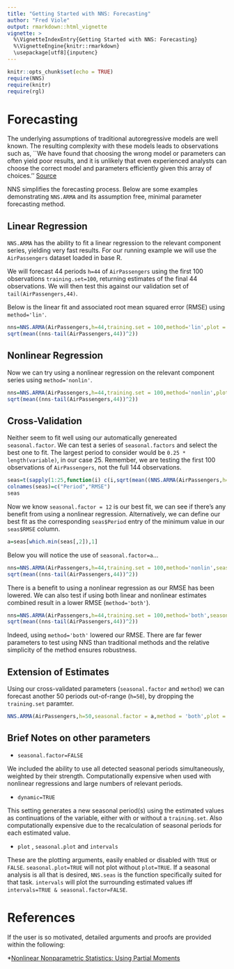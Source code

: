 ---
title: "Getting Started with NNS: Forecasting"
author: "Fred Viole"
output: rmarkdown::html_vignette
vignette: >
  %\VignetteIndexEntry{Getting Started with NNS: Forecasting}
  %\VignetteEngine{knitr::rmarkdown}
  \usepackage[utf8]{inputenc}
---

```{r setup, include=FALSE}
knitr::opts_chunk$set(echo = TRUE)
require(NNS)
require(knitr)
require(rgl)
```

# Forecasting
The underlying assumptions of traditional autoregressive models are well known.  The resulting complexity with these models leads to observations such as, ``We have found that choosing the wrong model or parameters can often yield poor results, and it is unlikely that even experienced analysts can choose the correct model and parameters efficiently given this array of choices.'' [Source](https://research.fb.com/prophet-forecasting-at-scale/)

NNS simplifies the forecasting process.  Below are some examples demonstrating `NNS.ARMA` and its assumption free, minimal parameter forecasting method.

## Linear Regression
`NNS.ARMA` has the ability to fit a linear regression to the relevant component series, yielding very fast results.  For our running example we will use the `AirPassengers` dataset loaded in base R.

We will forecast 44 periods `h=44` of `AirPassengers` using the first 100 observations `training.set=100`, returning estimates of the final 44 observations.  We will then test this against our validation set of `tail(AirPassengers,44)`.

Below is the linear fit and associated root mean squared error (RMSE) using `method='lin'`.
```{r linear}
nns=NNS.ARMA(AirPassengers,h=44,training.set = 100,method='lin',plot = TRUE,seasonal.plot = FALSE)
sqrt(mean((nns-tail(AirPassengers,44))^2))
```

## Nonlinear Regression
Now we can try using a nonlinear regression on the relevant component series using `method='nonlin'`.
```{r nonlinear}
nns=NNS.ARMA(AirPassengers,h=44,training.set = 100,method='nonlin',plot=TRUE,seasonal.plot = FALSE)
sqrt(mean((nns-tail(AirPassengers,44))^2))
```

## Cross-Validation
Neither seem to fit well using our automatically genereated `seasonal.factor`.  We can test a series of `seasonal.factors` and select the best one to fit.  The largest period to consider would be `0.25 * length(variable)`, in our case 25.  Remember, we are testing the first 100 observations of `AirPassengers`, not the full 144 observations.

```{r seasonal test}
seas=t(sapply(1:25,function(i) c(i,sqrt(mean((NNS.ARMA(AirPassengers,h=44,training.set = 100,method='lin',seasonal.factor=i,plot=FALSE)-tail(AirPassengers,44))^2)))))
colnames(seas)=c("Period","RMSE")
seas
```


Now we know `seasonal.factor = 12` is our best fit, we can see if there's any benefit from using a nonlinear regression.  Alternatively, we can define our best fit as the corresponding `seas$Period` entry of the minimum value in our `seas$RMSE` column.

```{r best fit}
a=seas[which.min(seas[,2]),1]
```

Below you will notice the use of `seasonal.factor=a`...
```{r best nonlinear}
nns=NNS.ARMA(AirPassengers,h=44,training.set = 100,method='nonlin',seasonal.factor = a,plot = TRUE,seasonal.plot = FALSE)
sqrt(mean((nns-tail(AirPassengers,44))^2))
```

There is a benefit to using a nonlinear regression as our RMSE has been lowered.  We can also test if using both linear and nonlinear estimates combined result in a lower RMSE (`method='both'`).

```{r best both}
nns=NNS.ARMA(AirPassengers,h=44,training.set = 100,method='both',seasonal.factor = a,plot=TRUE,seasonal.plot=FALSE)
sqrt(mean((nns-tail(AirPassengers,44))^2))
```

Indeed, using `method='both'` lowered our RMSE.  There are far fewer parameters to test using NNS than traditional methods and the relative simplicity of the method ensures robustness.

## Extension of Estimates
Using our cross-validated parameters (`seasonal.factor` and `method`) we can forecast another 50 periods out-of-range (`h=50`), by dropping the `training.set` paramter.

```{r extension,results='hide'}
NNS.ARMA(AirPassengers,h=50,seasonal.factor = a,method = 'both',plot = TRUE,seasonal.plot = FALSE)
```

## Brief Notes on other parameters
* `seasonal.factor=FALSE`

We included the ability to use all detected seasonal periods simultaneously, weighted by their strength.  Computationally expensive when used with nonlinear regressions and large numbers of relevant periods.

* `dynamic=TRUE`

This setting generates a new seasonal period(s) using the estimated values as continuations of the variable, either with or without a `training.set`.  Also computationally expensive due to the recalculation of seasonal periods for each estimated value.

* `plot` , `seasonal.plot` and `intervals`

These are the plotting arguments, easily enabled or disabled with `TRUE` or `FALSE`.  `seasonal.plot=TRUE` will not plot without `plot=TRUE`.  If a seasonal analysis is all that is desired, `NNS.seas` is the function specifically suited for that task.  `intervals` will plot the surrounding estimated values iff `intervals=TRUE & seasonal.factor=FALSE`.


# References
If the user is so motivated, detailed arguments and proofs are provided within the following:

*[Nonlinear Nonparametric Statistics: Using Partial Moments](http://a.co/5bpHvUg)
